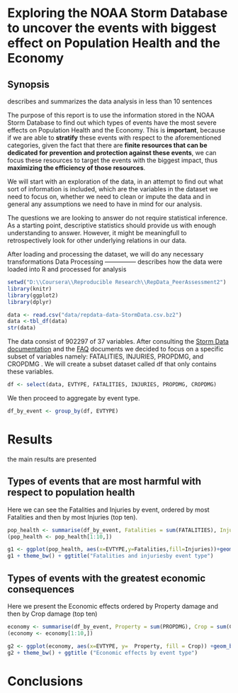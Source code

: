 Exploring the NOAA Storm Database to uncover the events with biggest effect on Population Health and the Economy
=======================

Synopsis
---------------------------
describes and summarizes the data analysis in less than 10 sentences

The purpose of this report is to use the information stored in the  NOAA Storm Database to find out which types of events have the most severe effects on Population Health and the Economy. This is **important**, because if we are able to **stratify** these events with respect to the aforementioned categories, given the fact that there are **finite resources that can be dedicated for prevention and protection against these events**, we can focus these resources to target the events with the biggest impact, thus **maximizing the efficiency of those resources**.

We will start with an exploration of the data, in an attempt to find out what sort of information is included, which are the variables in the dataset we need to focus on, whether we need to clean or impute the data and in general any assumptions we need to have in mind for our analysis.

The questions we are looking to answer do not require statistical inference. As a starting point, descriptive statistics should provide us with enough understanding to answer. However, it might be meaningfull to retrospectively look for other underlying relations in our data.

After loading and processing the dataset, we will do any necessary transformations 
Data Processing
---------------
describes how the data were loaded into R and processed for analysis

```r
setwd("D:\\Coursera\\Reproducible Research\\RepData_PeerAssessment2")
library(knitr)
library(ggplot2)
library(dplyr)
```

```r
data <- read.csv("data/repdata-data-StormData.csv.bz2")
data <-tbl_df(data)
str(data)
```

The data consist of 902297 of 37 variables. After consulting the [Storm Data documentation](https://d396qusza40orc.cloudfront.net/repdata%2Fpeer2_doc%2Fpd01016005curr.pdf "Storm Data documentation") and the [FAQ](https://d396qusza40orc.cloudfront.net/repdata%2Fpeer2_doc%2FNCDC%20Storm%20Events-FAQ%20Page.pdf "FAQ") documents we decided to focus on a specific subset of variables namely:
FATALITIES, INJURIES, PROPDMG, and CROPDMG . We will create a subset dataset called df that only contains these variables. 

```r
df <- select(data, EVTYPE, FATALITIES, INJURIES, PROPDMG, CROPDMG)
```
We then proceed to aggregate by event type.
```r
df_by_event <- group_by(df, EVTYPE)
```

Results
=======
the main results are presented

Types of events that are most harmful with respect to population health
------------------------------------------------------------------------
Here we can see the Fatalities and Injuries by event, ordered by most Fatalities and then by most Injuries (top ten).
```r
pop_health <- summarise(df_by_event, Fatalities = sum(FATALITIES), Injuries = sum(INJURIES))%.%arrange(desc(Fatalities),desc(Injuries))
(pop_health <- pop_health[1:10,])
```

```r
g1 <- ggplot(pop_health, aes(x=EVTYPE,y=Fatalities,fill=Injuries))+geom_bar(stat="identity")
g1 + theme_bw() + ggtitle("Fatalities and injuriesby event type")
```

Types of events with the greatest economic consequences
-------------------------------------------------------
Here we present the Economic effects ordered by Property damage and then by Crop damage (top ten)
```r
economy <- summarise(df_by_event, Property = sum(PROPDMG), Crop = sum(CROPDMG))%.%arrange(desc(Property),desc(Crop))
(economy <- economy[1:10,])
```

```r
g2 <- ggplot(economy, aes(x=EVTYPE, y=  Property, fill = Crop)) +geom_bar(stat="identity")
g2 + theme_bw() + ggtitle ("Economic effects by event type")
```

Conclusions
===========
